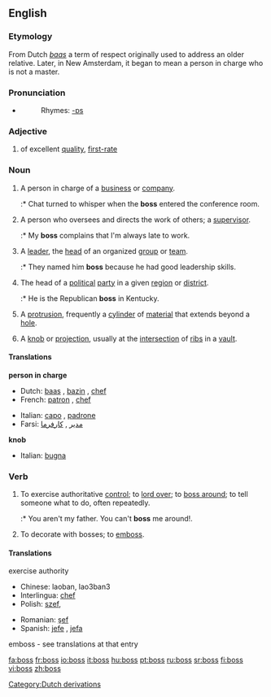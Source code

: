 ==English==

===Etymology===
From Dutch ''[[baas]]'' a term of respect originally used to address an older relative. Later, in New Amsterdam, it began to mean a person in charge who is not a master.

===Pronunciation===
*{{audio|en-us-boss.ogg|Audio (US)}}
*:Rhymes: [[Rhymes:English:-ɒs|-ɒs]]

===Adjective===
{{en-adj|-}}

# {{slang}} of excellent [[quality]], [[first-rate]]

===Noun===
{{en-noun|es}}

# A person in charge of a [[business]] or [[company]].
#:* Chat turned to whisper when the '''boss''' entered the conference room.
# A person who oversees and directs the work of others; a [[supervisor]].
#:* My '''boss''' complains that I'm always late to work.
# A [[leader]], the [[head]] of an organized [[group]] or [[team]].
#:* They named him '''boss''' because he had good leadership skills.
# The head of a [[political]] [[party]] in a given [[region]] or [[district]].
#:* He is the Republican '''boss''' in Kentucky.
# {{context|mechanical}} A [[protrusion]], frequently a [[cylinder]] of [[material]] that extends beyond a [[hole]].
# {{architecture}} A [[knob]] or [[projection]], usually at the [[intersection]] of [[rib]]s in a [[vault]].

====Translations====
'''person in charge'''
{{top}}
*Dutch: [[baas]] {{m}}, [[bazin]] {{f}}, [[chef]] {{m}}
*French: [[patron]] {{m}}, [[chef]] {{m}}
{{mid}}
*Italian: [[capo]] {{m}}, [[padrone]] {{m}}
*Farsi: [[مدیر]] {{m}}, [[کارفرما]] {{m}}
{{bottom}}
'''knob'''
{{top}}
*Italian: [[bugna]] {{f}}
{{mid}}
{{bottom}}

===Verb===
{{en-verb|boss|es}}

# To exercise authoritative [[control]]; to [[lord over]]; to [[boss around]]; to tell someone what to do, often repeatedly.
#:* You aren't my father. You can't '''boss''' me around!.
# {{rare}} To decorate with bosses; to [[emboss]].

====Translations====
;exercise authority
{{top}}
*Chinese: laoban, lao3ban3
*Interlingua: [[chef]]
*Polish: [[szef]], {{m}}
{{mid}}
*Romanian: [[şef]] {{m}}
*Spanish: [[jefe]] {{m}}, [[jefa]] {{f}}
{{bottom}}

;emboss - see translations at that entry

[[Category:Dutch derivations]]

[[fa:boss]]
[[fr:boss]]
[[io:boss]]
[[it:boss]]
[[hu:boss]]
[[pt:boss]]
[[ru:boss]]
[[sr:boss]]
[[fi:boss]]
[[vi:boss]]
[[zh:boss]]